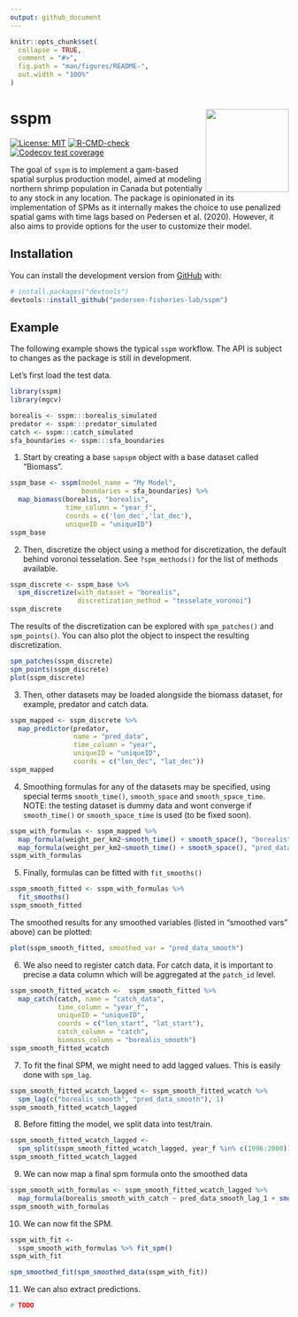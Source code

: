 ```yaml
---
output: github_document
---
```


<!-- README.md is generated from README.Rmd. Please edit that file -->

```r
knitr::opts_chunk$set(
  collapse = TRUE,
  comment = "#>",
  fig.path = "man/figures/README-",
  out.width = "100%"
)
```

# sspm <img src='man/figures/logo.png' align="right" height="150" />

<!-- badges: start -->
[![License: MIT](https://img.shields.io/badge/License-MIT-yellow.svg)](https://opensource.org/licenses/MIT/)
[![R-CMD-check](https://github.com/pedersen-fisheries-lab/sspm/workflows/R-CMD-check/badge.svg)](https://github.com/pedersen-fisheries-lab/sspm/actions)
[![Codecov test coverage](https://codecov.io/gh/pedersen-fisheries-lab/sspm/branch/main/graph/badge.svg)](https://codecov.io/gh/pedersen-fisheries-lab/sspm?branch=main)
<!-- [![Downloads](https://cranlogs.r-pkg.org/badges/sspm?color=brightgreen)](https://CRAN.R-project.org/package=sspm/)
[![Latest Release](https://img.shields.io/github/v/release/pedersen-fisheries-lab/sspm?label=Latest%20Release)](https://github.com/pedersen-fisheries-lab/sspm/releases/latest)
[![CRAN Version](https://img.shields.io/cran/v/sspm?label=CRAN%20Version)](https://CRAN.R-project.org/package=sspm)
[![GitHub Version](https://img.shields.io/github/r-package/v/pedersen-fisheries-lab/sspm?label=GitHub%20Version)](https://github.com/pedersen-fisheries-lab/sspm/blob/dev/DESCRIPTION) -->
<!-- badges: end -->

The goal of `sspm` is to implement a gam-based spatial surplus production model, aimed at modeling northern shrimp population in Canada but potentially to any stock in any location. The package is opinionated in its implementation of SPMs as it internally makes the choice to use penalized spatial gams with time lags  based on Pedersen et al. (2020). However, it also aims to provide options for the user to customize their model.

## Installation

<!-- You can install the released version of sspm from [CRAN](https://CRAN.R-project.org) with: -->
<!-- ``` r -->
<!-- install.packages("sspm") -->
<!-- ``` -->

You can install the development version from [GitHub](https://github.com/) with:

``` r
# install.packages("devtools")
devtools::install_github("pedersen-fisheries-lab/sspm")
```

## Example

The following example shows the typical `sspm` workflow. The API is subject to changes as the package is still in development.

Let's first load the test data.

```r
library(sspm)
library(mgcv)

borealis <- sspm:::borealis_simulated
predator <- sspm:::predator_simulated
catch <- sspm:::catch_simulated
sfa_boundaries <- sspm:::sfa_boundaries
```

1. Start by creating a base `sapspm` object with a base dataset called "Biomass".
```r
sspm_base <- sspm(model_name = "My Model",
                  boundaries = sfa_boundaries) %>% 
  map_biomass(borealis, "borealis", 
              time_column = "year_f",
              coords = c('lon_dec','lat_dec'),
              uniqueID = "uniqueID")
sspm_base
```

2. Then, discretize the object using a method for discretization, the default behind voronoi tesselation. See `?spm_methods()` for the list of methods available.
```r
sspm_discrete <- sspm_base %>%
  spm_discretize(with_dataset = "borealis", 
                 discretization_method = "tesselate_voronoi")
sspm_discrete
```
The results of the discretization can be explored with `spm_patches()` and `spm_points()`. You can also plot the object to inspect the resulting discretization.
```r
spm_patches(sspm_discrete)
spm_points(sspm_discrete)
plot(sspm_discrete)
```

3. Then, other datasets may be loaded alongside the biomass dataset, for example, predator and catch data.
```r
sspm_mapped <- sspm_discrete %>%
  map_predictor(predator,
                name = "pred_data",
                time_column = "year",
                uniqueID = "uniqueID",
                coords = c("lon_dec", "lat_dec")) 
sspm_mapped
```

4. Smoothing formulas for any of the datasets may be specified, using special terms `smooth_time()`, `smooth_space` and `smooth_space_time`. NOTE: the testing dataset is dummy data and wont converge if `smooth_time()` or `smooth_space_time` is used (to be fixed soon).
```r
sspm_with_formulas <- sspm_mapped %>%
  map_formula(weight_per_km2~smooth_time() + smooth_space(), "borealis") %>% 
  map_formula(weight_per_km2~smooth_time() + smooth_space(), "pred_data")
sspm_with_formulas
```

5. Finally, formulas can be fitted with `fit_smooths()`
```r
sspm_smooth_fitted <- sspm_with_formulas %>%
  fit_smooths()
sspm_smooth_fitted
```

The smoothed results for any smoothed variables (listed in "smoothed vars" above) can be plotted:
```r
plot(sspm_smooth_fitted, smoothed_var = "pred_data_smooth")
```

6. We also need to register catch data.  For catch data, it is important to precise a data column which will be aggregated at the `patch_id` level.
```r
sspm_smooth_fitted_wcatch <-  sspm_smooth_fitted %>% 
  map_catch(catch, name = "catch_data", 
            time_column = "year_f", 
            uniqueID = "uniqueID", 
            coords = c("lon_start", "lat_start"), 
            catch_column = "catch", 
            biomass_column = "borealis_smooth")
sspm_smooth_fitted_wcatch
```

7. To fit the final SPM, we might need to add lagged values. This is easily done with `spm_lag`.
```r
sspm_smooth_fitted_wcatch_lagged <- sspm_smooth_fitted_wcatch %>% 
  spm_lag(c("borealis_smooth", "pred_data_smooth"), 1)
sspm_smooth_fitted_wcatch_lagged
```

8. Before fitting the model, we split data into test/train.
```r
sspm_smooth_fitted_wcatch_lagged <-
  spm_split(sspm_smooth_fitted_wcatch_lagged, year_f %in% c(1996:2000))
sspm_smooth_fitted_wcatch_lagged
```

9. We can now map a final spm formula onto the smoothed data
```r
sspm_smooth_with_formulas <- sspm_smooth_fitted_wcatch_lagged %>% 
  map_formula(borealis_smooth_with_catch ~ pred_data_smooth_lag_1 + smooth_lag("borealis_smooth_with_catch"))
sspm_smooth_with_formulas
```

10. We can now fit the SPM. 
```r
sspm_with_fit <- 
  sspm_smooth_with_formulas %>% fit_spm()
sspm_with_fit
```
```r
spm_smoothed_fit(spm_smoothed_data(sspm_with_fit))
```

11. We can also extract predictions.
```r
# TODO
```
